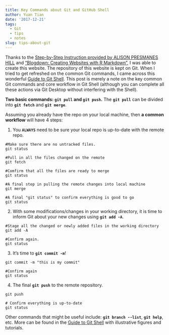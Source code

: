 ```yaml
---
title: Key Commands about Git and GitHub Shell
author: Yuan Tian
date: '2017-12-21'
tags:
  - Git
  - tips
  - notes
slug: tips-about-git
---
```


Thanks to the [Step-by-Step Instruction provided by ALISON PRESMANES HILL](https://alison.rbind.io/post/up-and-running-with-blogdown/) and  ["Blogdown: Creating Websites with R Markdown"](https://bookdown.org/yihui/blogdown/), I was able to create this website. 
The repository of this website is kept on Git. When I tried to get refreshed on the common Git commands, I came across this wonderful [Guide to Git Shell](http://dh.newtfire.org/explainGitShell.html). This post is merely a note on the key common Git commands and core workflow in Git Shell (although you can complete all these actions via Git Desktop without interfering with the Shell).

**Two basic commands: `git pull` and `git push`.** The **`git pull`** can be divided into **`git fetch`** and **`git merge`**. 

Assuming you already have the repo on your local machine, then **a common workflow** will have 4 steps:

1. You **`ALWAYS`** need to be sure your local repo is up-to-date with the remote repo. 

```
#Make sure there are no untracked files.
git status 

#Pull in all the files changed on the remote
git fetch

#Comfirm that all the files are ready to merge
git status

#A final step in pulling the remote changes into local machine
git merge

#A final "git status" to confirm everything is good to go
git status
```
2. With some modifications/changes in your working directory, it is time to inform Git about your new changes using **`git add -A`**.

```
#Stage all the changed or newly added files in the working directory
git add -A

#Confirm again.
git status
```

3. It's time to **`git commit -m`**!

```
git commit -m "this is my commit"

#Confirm again
git status
```

4. The final **`git push`** to the remote repository.

```
git push

# Confirm everything is up-to-date
git status
```

Other commands that might be useful include: **`git branch --list`**, **`git help`**, etc. More can be found in the [Guide to Git Shell](http://dh.newtfire.org/explainGitShell.html) with illustrative figures and tutorials.
